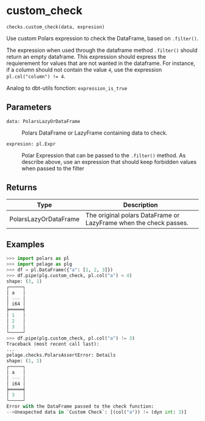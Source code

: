 # custom_check { #pelage.checks.custom_check }

`checks.custom_check(data, expresion)`

Use custom Polars expression to check the DataFrame, based on `.filter()`.

The expression when used through the dataframe method `.filter()` should return an
empty dataframe.
This expression should express the requierement for values that are not wanted
in the dataframe. For instance, if a column should not contain the value `4`,
use the expression `pl.col("column") != 4`.

Analog to dbt-utils fonction: `expression_is_true`

## Parameters

<code><span class="parameter-name">data</span><span class="parameter-annotation-sep">:</span> <span class="parameter-annotation">PolarsLazyOrDataFrame</span></code>

:   Polars DataFrame or LazyFrame containing data to check.

<code><span class="parameter-name">expresion</span><span class="parameter-annotation-sep">:</span> <span class="parameter-annotation">pl.Expr</span></code>

:   Polar Expression that can be passed to the `.filter()` method. As describe
    above, use an expression that should keep forbidden values when passed to the
    filter

## Returns

| Type                  | Description                                                       |
|-----------------------|-------------------------------------------------------------------|
| PolarsLazyOrDataFrame | The original polars DataFrame or LazyFrame when the check passes. |

## Examples

```python
>>> import polars as pl
>>> import pelage as plg
>>> df = pl.DataFrame({"a": [1, 2, 3]})
>>> df.pipe(plg.custom_check, pl.col("a") < 4)
shape: (3, 1)
┌─────┐
│ a   │
│ --- │
│ i64 │
╞═════╡
│ 1   │
│ 2   │
│ 3   │
└─────┘
>>> df.pipe(plg.custom_check, pl.col("a") != 3)
Traceback (most recent call last):
...
pelage.checks.PolarsAssertError: Details
shape: (1, 1)
┌─────┐
│ a   │
│ --- │
│ i64 │
╞═════╡
│ 3   │
└─────┘
Error with the DataFrame passed to the check function:
-->Unexpected data in `Custom Check`: [(col("a")) != (dyn int: 3)]
```